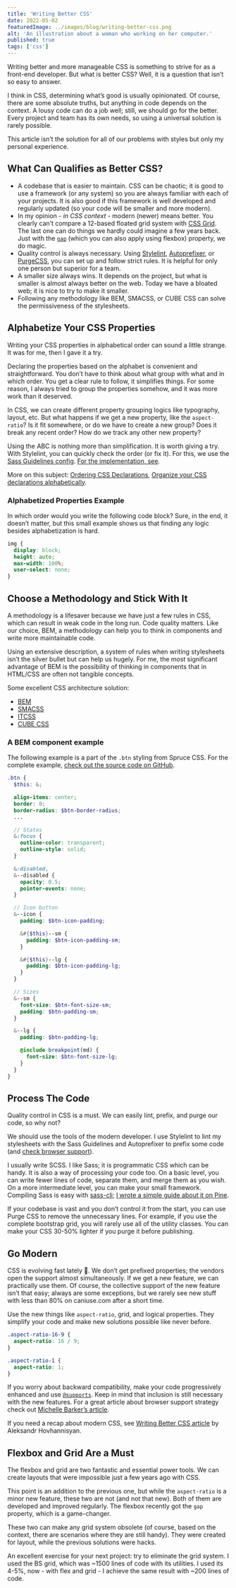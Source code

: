 ```yaml
---
title: 'Writing Better CSS'
date: 2022-05-02
featuredImage: ../images/blog/writing-better-css.png
alt: 'An illustration about a woman who working on her computer.'
published: true
tags: ['css']
---
```


<p class="lead">Writing better and more manageable CSS is something to strive for as a front-end developer. But what is better CSS? Well, it is a question that isn’t so easy to answer.</p>

I think in CSS, determining what’s good is usually opinionated. Of course, there are some absolute truths, but anything in code depends on the context. A lousy code can do a job well; still, we should go for the better. Every project and team has its own needs, so using a universal solution is rarely possible.

<Notification type="info">
  This article isn’t the solution for all of our problems with styles but only my personal experience.
</Notification>

## What Can Qualifies as Better CSS?

- A codebase that is easier to maintain. CSS can be chaotic; it is good to use a framework (or any system) so you are always familiar with each of your projects. It is also good if this framework is well developed and regularly updated (so your code will be smaller and more modern).
- In my opinion - *in CSS context* - modern (newer) means better. You clearly can’t compare a 12-based floated grid system with [CSS Grid](https://developer.mozilla.org/en-US/docs/Web/CSS/CSS_Grid_Layout). The last one can do things we hardly could imagine a few years back. Just with the <code>[gap](https://developer.mozilla.org/en-US/docs/Web/CSS/gap)</code> (which you can also apply using flexbox) property, we do magic.
- Quality control is always necessary. Using [Stylelint](https://stylelint.io/), [Autoprefixer](https://autoprefixer.github.io/), or [PurgeCSS](https://purgecss.com/), you can set up and follow strict rules. It is helpful for only one person but superior for a team.
- A smaller size always wins. It depends on the project, but what is smaller is almost always better on the web. Today we have a bloated web; it is nice to try to make it smaller.
- Following any methodology like BEM, SMACSS, or CUBE CSS can solve the permissiveness of the stylesheets.

## Alphabetize Your CSS Properties

Writing your CSS properties in alphabetical order can sound a little strange. It was for me, then I gave it a try.

Declaring the properties based on the alphabet is convenient and straightforward. You don’t have to think about what group with what and in which order. You get a clear rule to follow, it simplifies things. For some reason, I always tried to group the properties somehow, and it was more work than it deserved.

In CSS, we can create different property grouping logics like typography, layout, etc. But what happens if we get a new property, like the `aspect-ratio`? Is it fit somewhere, or do we have to create a new group? Does it break any recent order? How do we track any other new property?

Using the ABC is nothing more than simplification. It is worth giving a try. With Stylelint, you can quickly check the order (or fix it). For this, we use the [Sass Guidelines config](https://www.npmjs.com/package/stylelint-config-sass-guidelines). [For the implementation, see](https://github.com/conedevelopment/sprucecss/blob/main/.stylelintrc.json).

<Notification type="info">
  More on this subject: <a href="https://blog.jim-nielsen.com/2022/ordering-css-delcarations/">Ordering CSS Declarations</a>, <a href="https://ericwbailey.design/writing/organize-your-css-declarations-alphabetically/">Organize your CSS declarations alphabetically</a>.
</Notification>

### Alphabetized Properties Example

In which order would you write the following code block? Sure, in the end, it doesn’t matter, but this small example shows us that finding any logic besides alphabetization is hard.

```scss
img {
  display: block;
  height: auto;
  max-width: 100%;
  user-select: none;
}
```

## Choose a Methodology and Stick With It

A methodology is a lifesaver because we have just a few rules in CSS, which can result in weak code in the long run. Code quality matters. Like our choice, BEM, a methodology can help you to think in components and write more maintainable code.

Using an extensive description, a system of rules when writing stylesheets isn’t the silver bullet but can help us hugely. For me, the most significant advantage of BEM is the possibility of thinking in components that in HTML/CSS are often not tangible concepts.

Some excellent CSS architecture solution:
- [BEM](http://smacss.com/)
- [SMACSS](http://smacss.com/)
- [ITCSS](https://www.xfive.co/blog/itcss-scalable-maintainable-css-architecture/)
- [CUBE CSS](https://cube.fyi/)

### A BEM component example

The following example is a part of the `.btn` styling from Spruce CSS. For the complete example, [check out the source code on GitHub](https://github.com/conedevelopment/sprucecss/blob/main/scss/form/_button.scss).

```scss
.btn {
  $this: &;

  align-items: center;
  border: 0;
  border-radius: $btn-border-radius;
  ...

  // States
  &:focus {
    outline-color: transparent;
    outline-style: solid;
  }

  &:disabled,
  &--disabled {
    opacity: 0.5;
    pointer-events: none;
  }

  // Icon button
  &--icon {
    padding: $btn-icon-padding;

    &#{$this}--sm {
      padding: $btn-icon-padding-sm;
    }

    &#{$this}--lg {
      padding: $btn-icon-padding-lg;
    }
  }

  // Sizes
  &--sm {
    font-size: $btn-font-size-sm;
    padding: $btn-padding-sm;
  }

  &--lg {
    padding: $btn-padding-lg;

    @include breakpoint(md) {
      font-size: $btn-font-size-lg;
    }
  }
}
```

## Process The Code

Quality control in CSS is a must. We can easily lint, prefix, and purge our code, so why not?

We should use the tools of the modern developer. I use Stylelint to lint my stylesheets with the Sass Guidelines and Autoprefixer to prefix some code (and [check browser support](https://github.com/browserslist/browserslist#best-practices)).

I usually write SCSS. I like Sass; it is programmatic CSS which can be handy. It is also a way of processing your code too. On a basic level, you can write fewer lines of code, separate them, and merge them as you wish. On a more intermediate level, you can make your small framework. Compiling Sass is easy with [sass-cli](https://sass-lang.com/documentation/cli/dart-sass); [I wrote a simple guide about it on Pine](https://pineco.de/the-simplest-sass-compile-setup/).

If your codebase is vast and you don’t control it from the start, you can use Purge CSS to remove the unnecessary lines. For example, if you use the complete bootstrap grid, you will rarely use all of the utility classes. You can make your CSS 30-50% lighter if you purge it before publishing.

## Go Modern

CSS is evolving fast lately 🥳. We don’t get prefixed properties; the vendors open the support almost simultaneously. If we get a new feature, we can practically use them. Of course, the collective support of the new feature isn’t that easy; always are some exceptions, but we rarely see new stuff with less than 80% on caniuse.com after a short time.

Use the new things like `aspect-ratio`, grid, and logical properties. They simplify your code and make new solutions possible like never before.

```scss
.aspect-ratio-16-9 {
  aspect-ratio: 16 / 9;
}

.aspect-ratio-1 {
  aspect-ratio: 1;
}
```

If you worry about backward compatibility, make your code progressively enhanced and use <code>[@supports](https://developer.mozilla.org/en-US/docs/Web/CSS/@supports)</code>. Keep in mind that inclusion is still necessary with the new features. For a great article about browser support strategy check out [Michelle Barker’s article](https://css-irl.info/my-browser-support-strategy/).

If you need a recap about modern CSS, see [Writing Better CSS article](https://www.aleksandrhovhannisyan.com/blog/writing-better-css/) by Aleksandr Hovhannisyan.

## Flexbox and Grid Are a Must

The flexbox and grid are two fantastic and essential power tools. We can create layouts that were impossible just a few years ago with CSS.

This point is an addition to the previous one, but while the `aspect-ratio` is a minor new feature, these two are not (and not that new). Both of them are developed and improved regularly. The flexbox recently got the `gap` property, which is a game-changer.

These two can make any grid system obsolete (of course, based on the context, there are scenarios where they are still handy). They were created for layout, while the previous solutions were hacks.

<Notification type="info">
  An excellent exercise for your next project: try to eliminate the grid system. I used the BS grid, which was ~1500 lines of code with its utilities. I used its 4-5%, now - with flex and grid - I achieve the same result with ~200 lines of code.
</Notification>
